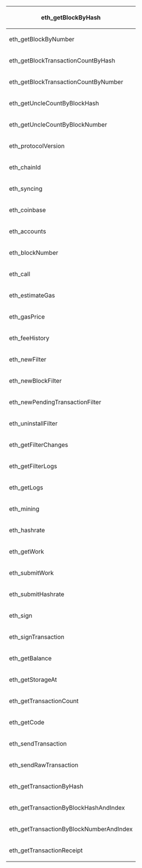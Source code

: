 {| class="wikitable sortable"
! eth_getBlockByHash
|-
| eth_getBlockByNumber
|-
| eth_getBlockTransactionCountByHash
|-
| eth_getBlockTransactionCountByNumber
|-
| eth_getUncleCountByBlockHash
|-
| eth_getUncleCountByBlockNumber
|-
| eth_protocolVersion
|-
| eth_chainId
|-
| eth_syncing
|-
| eth_coinbase
|-
| eth_accounts
|-
| eth_blockNumber
|-
| eth_call
|-
| eth_estimateGas
|-
| eth_gasPrice
|-
| eth_feeHistory
|-
| eth_newFilter
|-
| eth_newBlockFilter
|-
| eth_newPendingTransactionFilter
|-
| eth_uninstallFilter
|-
| eth_getFilterChanges
|-
| eth_getFilterLogs
|-
| eth_getLogs
|-
| eth_mining
|-
| eth_hashrate
|-
| eth_getWork
|-
| eth_submitWork
|-
| eth_submitHashrate
|-
| eth_sign
|-
| eth_signTransaction
|-
| eth_getBalance
|-
| eth_getStorageAt
|-
| eth_getTransactionCount
|-
| eth_getCode
|-
| eth_sendTransaction
|-
| eth_sendRawTransaction
|-
| eth_getTransactionByHash
|-
| eth_getTransactionByBlockHashAndIndex
|-
| eth_getTransactionByBlockNumberAndIndex
|-
| eth_getTransactionReceipt
|}